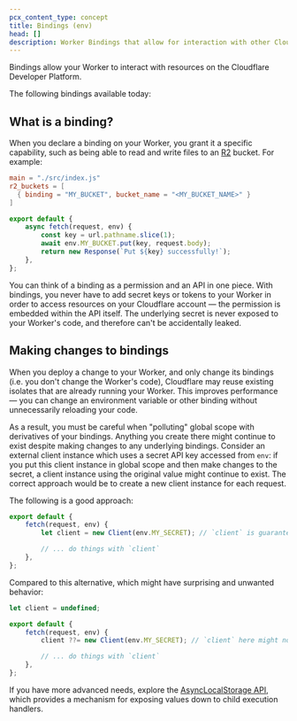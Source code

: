 ```yaml
---
pcx_content_type: concept
title: Bindings (env)
head: []
description: Worker Bindings that allow for interaction with other Cloudflare Resources.
---
```



Bindings allow your Worker to interact with resources on the Cloudflare Developer Platform.

The following bindings available today:

<DirectoryListing />

## What is a binding?

When you declare a binding on your Worker, you grant it a specific capability, such as being able to read and write files to an [R2](/r2/) bucket. For example:


<WranglerConfig>

```toml
main = "./src/index.js"
r2_buckets = [
  { binding = "MY_BUCKET", bucket_name = "<MY_BUCKET_NAME>" }
]
```

</WranglerConfig>

```js
export default {
	async fetch(request, env) {
		const key = url.pathname.slice(1);
		await env.MY_BUCKET.put(key, request.body);
		return new Response(`Put ${key} successfully!`);
	},
};
```

You can think of a binding as a permission and an API in one piece. With bindings, you never have to add secret keys or tokens to your Worker in order to access resources on your Cloudflare account — the permission is embedded within the API itself. The underlying secret is never exposed to your Worker's code, and therefore can't be accidentally leaked.

## Making changes to bindings

When you deploy a change to your Worker, and only change its bindings (i.e. you don't change the Worker's code), Cloudflare may reuse existing isolates that are already running your Worker. This improves performance — you can change an environment variable or other binding without unnecessarily reloading your code.

As a result, you must be careful when "polluting" global scope with derivatives of your bindings. Anything you create there might continue to exist despite making changes to any underlying bindings. Consider an external client instance which uses a secret API key accessed from `env`: if you put this client instance in global scope and then make changes to the secret, a client instance using the original value might continue to exist. The correct approach would be to create a new client instance for each request.

The following is a good approach:

```ts
export default {
	fetch(request, env) {
		let client = new Client(env.MY_SECRET); // `client` is guaranteed to be up-to-date with the latest value of `env.MY_SECRET` since a new instance is constructed with every incoming request

		// ... do things with `client`
	},
};
```

Compared to this alternative, which might have surprising and unwanted behavior:

```ts
let client = undefined;

export default {
	fetch(request, env) {
		client ??= new Client(env.MY_SECRET); // `client` here might not be updated when `env.MY_SECRET` changes, since it may already exist in global scope

		// ... do things with `client`
	},
};
```

If you have more advanced needs, explore the [AsyncLocalStorage API](/workers/runtime-apis/nodejs/asynclocalstorage/), which provides a mechanism for exposing values down to child execution handlers.
